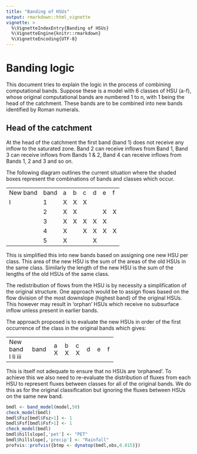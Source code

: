 ```yaml
---
title: "Banding of HSUs"
output: rmarkdown::html_vignette
vignette: >
  %\VignetteIndexEntry{Banding of HSUs}
  %\VignetteEngine{knitr::rmarkdown}
  %\VignetteEncoding{UTF-8}
--- 
```


# Banding logic

This document tries to explain the logic in the process of combining
computational bands. Suppose these is a model with 6 classes of HSU
(a-f), whose original computational bands are numbered 1 to n, with 1
being the head of the catchment. These bands are to be combined into new
bands identified by Roman numerals.

## Head of the catchment

At the head of the catchment the first band (band 1) does not receive
any inflow to the saturated zone. Band 2 can receive inflows from Band
1, Band 3 can receive inflows from Bands 1 & 2, Band 4 can receive
inflows from Bands 1, 2 and 3 and so on.

The following diagram outlines the current situation where the shaded
boxes represent the combinations of bands and classes which occur.

  ---------- ------ --- --- --- --- --- ---
  New band   band   a   b   c   d   e   f
  I          1      X   X   X           
             2      X   X           X   X
             3      X   X   X   X   X   
             4      X       X   X   X   X
             5      X           X       
  ---------- ------ --- --- --- --- --- ---

This is simplified this into new bands based on assigning one new HSU
per class. This area of the new HSU is the sum of the areas of the old
HSUs in the same class. Similarly the length of the new HSU is the sum
of the lengths of the old HSUs of the same class.

The redistribution of flows from the HSU is by necessity a
simplification of the original structure. One approach would be to
assign flows based on the flow division of the most downslope (highest
band) of the original HSUs. This however may result in 'orphan' HSUs
which receive no subsurface inflow unless present in earlier bands.

The approach proposed is to evaluate the new HSUs in order of the first
occurrence of the class in the original bands which gives:

  ---------- ------ --- --- --- --- --- ---
  New band   band   a   b   c   d   e   f
  I                 X   X   X           
  Ii                                X   X
  iii                           X       
                                        
                                        
  ---------- ------ --- --- --- --- --- ---

This is itself not adequate to ensure that no HSUs are 'orphaned'. To
achieve this we also need to re-evaluate the distribution of fluxes from
each HSU to represent fluxes between classes for all of the original
bands. We do this as for the original classification but ignoring the
fluxes between HSUs on the same new band.

```r
bmdl <- band_model(model,50)
check_model(bmdl)
bmdl$Fsz[bmdl$Fsz>1] <- 1
bmdl$Fsf[bmdl$Fsf>1] <- 1
check_model(bmdl)
bmdl$hillslope[,'pet'] <- "PET"
bmdl$hillslope[,'precip'] <- "Rainfall"
profvis::profvis({btmp <- dynatop(bmdl,obs,0.015)})
```
